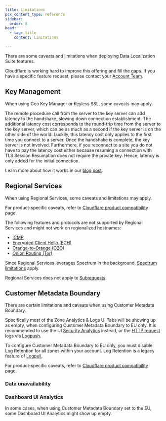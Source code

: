 ```yaml
---
title: Limitations
pcx_content_type: reference
sidebar:
  order: 8
head:
  - tag: title
    content: Limitations

---
```



There are some caveats and limitations when deploying Data Localization Suite features.

Cloudflare is working hard to improve this offering and fill the gaps. If you have a specific feature request, please contact your [Account Team](/support/contacting-cloudflare-support/).

## Key Management

When using Geo Key Manager or Keyless SSL, some caveats may apply.

The remote procedure call from the server to the key server can add latency to the handshake, slowing down connection establishment. The additional latency cost corresponds to the round-trip time from the server to the key server, which can be as much as a second if the key server is on the other side of the world. Luckily, this latency cost only applies to the first time you connect to a server. Once the handshake is complete, the key server is not involved. Furthermore, if you reconnect to a site you do not have to pay the latency cost either because resuming a connection with TLS Session Resumption does not require the private key. Hence, latency is only added for the initial connection.

Learn more about how it works in our [blog post](https://blog.cloudflare.com/geo-key-manager-how-it-works/).

## Regional Services

When using Regional Services, some caveats and limitations may apply.

For product-specific caveats, refer to [Cloudflare product compatibility](/data-localization/compatibility/) page.

The following features and protocols are not supported by Regional Services and might not work on regionalized hostnames:

* [ICMP](https://www.cloudflare.com/learning/ddos/glossary/internet-control-message-protocol-icmp/)
* [Encrypted Client Hello (ECH)](/ssl/edge-certificates/ech/)
* [Orange-to-Orange (O2O)](/cloudflare-for-platforms/cloudflare-for-saas/saas-customers/how-it-works/)
* [Onion Routing (Tor)](/network/onion-routing/)

Since Regional Services leverages Spectrum in the background, [Spectrum limitations](/spectrum/reference/limitations/) apply.

Regional Services does not apply to [Subrequests](/workers/platform/limits/#subrequests).

## Customer Metadata Boundary

There are certain limitations and caveats when using Customer Metadata Boundary.

Specifically most of the Zone Analytics & Logs UI Tabs will be showing up as empty, when configuring Customer Metadata Boundary to EU only. It is recommended to use the UI [Security Analytics](/waf/analytics/security-analytics/) instead, or the [HTTP request](/logs/reference/log-fields/zone/http_requests/) logs via [Logpush](/logs/about/).

To configure Customer Metadata Boundary to EU only, you must disable Log Retention for all zones within your account. Log Retention is a legacy feature of [Logpull](/logs/logpull/), 

For product-specific caveats, refer to [Cloudflare product compatibility](/data-localization/compatibility/) page.

### Data unavailability

<Render file="customer_metadata_boundary_error" product="analytics" />

### Dashboard UI Analytics

In some cases, when using Customer Metadata Boundary set to the EU, some Dashboard UI Analytics might show up empty.

